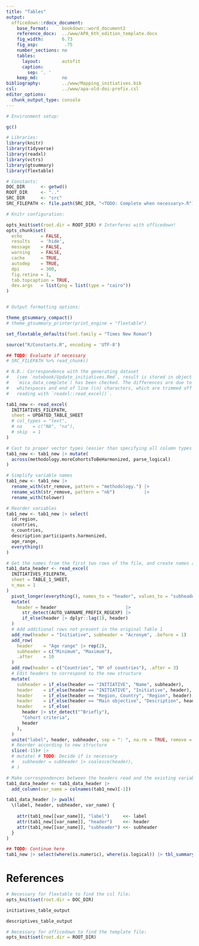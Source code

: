 ```yaml
---
title: "Tables"
output:
  officedown::rdocx_document:
    base_format:     bookdown::word_document2
    reference_docx:  ../www/APA_6th_edition_template.docx
    fig_width:       6.73
    fig_asp:          .75
    number_sections: no
    tables:
      layout:        autofit
      caption:
        sep: '. '
    keep_md:         no
bibliography:        ../www/Mapping_initiatives.bib
csl:                 ../www/apa-old-doi-prefix.csl
editor_options: 
  chunk_output_type: console
---
```


```r
# Environment setup:

gc()

# Libraries:
library(knitr)
library(tidyverse)
library(readxl)
library(vctrs)
library(gtsummary)
library(flextable)

# Constants:
DOC_DIR      <- getwd()
ROOT_DIR     <- ".."
SRC_DIR      <- "src"
SRC_FILEPATH <- file.path(SRC_DIR, "<TODO: Complete when necessary>.R")

# Knitr configuration:

opts_knit$set(root.dir = ROOT_DIR) # Interferes with officedown!
opts_chunk$set(
  echo       = FALSE,
  results    = 'hide',
  message    = FALSE,
  warning    = FALSE,
  cache      = TRUE,
  autodep    = TRUE,
  dpi        = 300,
  fig.retina = 1,
  tab.topcaption = TRUE,
  dev.args   = list(png = list(type = "cairo"))
)


# Output formatting options:

theme_gtsummary_compact()
# theme_gtsummary_printer(print_engine = "flextable")

set_flextable_defaults(font.family = "Times New Roman")
```

```r
source("R/Constants.R", encoding = 'UTF-8')
```

```r
## TODO: Evaluate if necessary
# SRC_FILEPATH %>% read_chunk()
```

```r
# N.B.: Correspondence with the generating dataset
#   (see `notebook/Update_initiatives.Rmd`, result is stored in object
#   `mica_data_complete`) has been checked. The differences are due to trailing
#   whitespaces and end of line (\n) characters, which are trimmed off when
#   reading with `readxl::read_excel()`.

tab1_new <- read_excel(
  INITIATIVES_FILEPATH,
  sheet = UPDATED_TABLE_SHEET
  # col_types = "text",
  # na    = c("NA", "na"),
  # skip  = 1
)

# Cast to proper vector types (easier than specifying all column types above):
tab1_new <- tab1_new |> mutate(
  across(methodology.moreCohortsToBeHarmonized, parse_logical)
)

# Simplify variable names
tab1_new <- tab1_new |>
  rename_with(str_remove, pattern = "methodology.") |>
  rename_with(str_remove, pattern = "nb")           |>
  rename_with(tolower)

# Reorder variables
tab1_new <- tab1_new |> select(
  id:region,
  countries,
  n_countries,
  description:participants.harmonized,
  age_range,
  everything()
)
```

```r
# Get the names from the first two rows of the file, and create names and labels
tab1_data_header <- read_excel(
  INITIATIVES_FILEPATH,
  sheet = TABLE_1_SHEET,
  n_max = 1
)                                                                             |>
  pivot_longer(everything(), names_to = "header", values_to = "subheader")    |>
  mutate(
    header = header                          |>
      str_detect(AUTO_VARNAME_PREFIX_REGEXP) |>
      if_else(header |> dplyr::lag(1), header)
  )                                                                           |>
  # Add additional rows not present in the original Table 1
  add_row(header = "Initiative", subheader = "Acronym", .before = 1)          |>
  add_row(
    header    = "Age range" |> rep(2),
    subheader = c("Minimum", "Maximum"),
    .after    = 10
  )                                                                           |>
  add_row(header = c("Countries", "Nº of countries"), .after = 3)             |>
  # Edit headers to correspond to the new structure
  mutate(
    subheader = if_else(header == "INITIATIVE", "Name", subheader),
    header    = if_else(header == "INITIATIVE", "Initiative", header),
    header    = if_else(header == "Region, Country", "Region", header),
    header    = if_else(header == "Main objective", "Description", header),
    header    = if_else(
      header |> str_detect("^Briefly"),
      "Cohort criteria",
      header
    ),
  )                                                                           |>
  unite("label", header, subheader, sep = ": ", na.rm = TRUE, remove = FALSE) |>
  # Reorder according to new structure
  slice(-15)# |>
  # mutate( # TODO: Decide if is necessary
  #   subheader = subheader |> coalesce(header),
  # )

# Make correspondences between the headers read and the existing variables:
tab1_data_header <- tab1_data_header |>
  add_column(var_name = colnames(tab1_new)[-1])

tab1_data_header |> pwalk(
  \(label, header, subheader, var_name) {
    
    attr(tab1_new[[var_name]], "label")     <<- label
    attr(tab1_new[[var_name]], "header")    <<- header
    attr(tab1_new[[var_name]], "subheader") <<- subheader
  }
)
```

```r
## TODO: Continue here
tab1_new |> select(where(is.numeric), where(is.logical)) |> tbl_summary()
```


# References

::: {#refs}
:::

\newpage

```r
# Necessary for flextable to find the csl file:
opts_knit$set(root.dir = DOC_DIR)
```

```r
initiatives_table_output
```

\newpage

```r
descriptives_table_output
```

```r
# Necessary for officedown to find the template file:
opts_knit$set(root.dir = ROOT_DIR)
```
